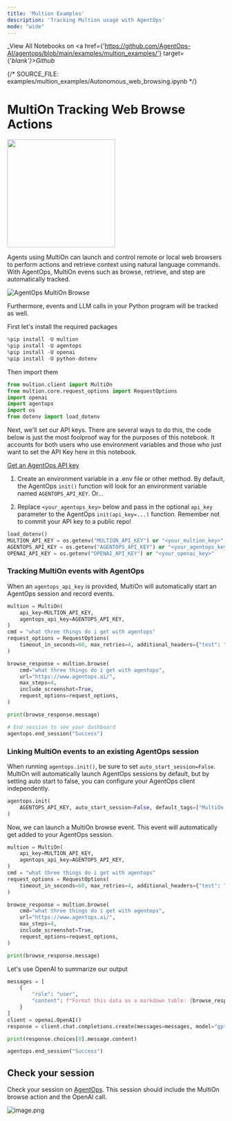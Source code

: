 ```yaml
---
title: 'Multion Examples'
description: 'Tracking Multion usage with AgentOps'
mode: "wide"
---
```


_View All Notebooks on <a href={'https://github.com/AgentOps-AI/agentops/blob/main/examples/multion_examples/'} target={'_blank'}>Github</a>_


{/*  SOURCE_FILE: examples/multion_examples/Autonomous_web_browsing.ipynb  */}

# MultiOn Tracking Web Browse Actions
<img src="https://github.com/AgentOps-AI/agentops/blob/b4aac2d4b9fb16d6aa0a25aa9018210a94f1bef2/docs/logo/multion_integration.png?raw=true" width="250px" style="max-width: 100%; height: auto;"/>
    
Agents using MultiOn can launch and control remote or local web browsers to perform actions and retrieve context using natural language commands. With AgentOps, MultiOn evens such as browse, retrieve, and step are automatically tracked.


![AgentOps MultiOn Browse](https://github.com/AgentOps-AI/agentops/blob/main/docs/images/agentops-multion-browse.gif?raw=true)

Furthermore, events and LLM calls in your Python program will be tracked as well.

First let's install the required packages


```python
%pip install -U multion
%pip install -U agentops
%pip install -U openai
%pip install -U python-dotenv
```

Then import them


```python
from multion.client import MultiOn
from multion.core.request_options import RequestOptions
import openai
import agentops
import os
from dotenv import load_dotenv
```

Next, we'll set our API keys. There are several ways to do this, the code below is just the most foolproof way for the purposes of this notebook. It accounts for both users who use environment variables and those who just want to set the API Key here in this notebook.

[Get an AgentOps API key](https://agentops.ai/settings/projects)

1. Create an environment variable in a .env file or other method. By default, the AgentOps `init()` function will look for an environment variable named `AGENTOPS_API_KEY`. Or...

2. Replace `<your_agentops_key>` below and pass in the optional `api_key` parameter to the AgentOps `init(api_key=...)` function. Remember not to commit your API key to a public repo!


```python
load_dotenv()
MULTION_API_KEY = os.getenv("MULTION_API_KEY") or "<your_multion_key>"
AGENTOPS_API_KEY = os.getenv("AGENTOPS_API_KEY") or "<your_agentops_key>"
OPENAI_API_KEY = os.getenv("OPENAI_API_KEY") or "<your_openai_key>"
```

### Tracking MultiOn events with AgentOps

When an `agentops_api_key` is provided, MultiOn will automatically start an AgentOps session and record events.


```python
multion = MultiOn(
    api_key=MULTION_API_KEY,
    agentops_api_key=AGENTOPS_API_KEY,
)
cmd = "what three things do i get with agentops"
request_options = RequestOptions(
    timeout_in_seconds=60, max_retries=4, additional_headers={"test": "ing"}
)

browse_response = multion.browse(
    cmd="what three things do i get with agentops",
    url="https://www.agentops.ai/",
    max_steps=4,
    include_screenshot=True,
    request_options=request_options,
)

print(browse_response.message)

# End session to see your dashboard
agentops.end_session("Success")
```

### Linking MultiOn events to an existing AgentOps session
When running `agentops.init()`, be sure to set `auto_start_session=False`. MultiOn will automatically launch AgentOps sessions by default, but by setting auto start to false, you can configure your AgentOps client independently.


```python
agentops.init(
    AGENTOPS_API_KEY, auto_start_session=False, default_tags=["MultiOn browse example"]
)
```

Now, we can launch a MultiOn browse event. This event will automatically get added to your AgentOps session.


```python
multion = MultiOn(
    api_key=MULTION_API_KEY,
    agentops_api_key=AGENTOPS_API_KEY,
)
cmd = "what three things do i get with agentops"
request_options = RequestOptions(
    timeout_in_seconds=60, max_retries=4, additional_headers={"test": "ing"}
)

browse_response = multion.browse(
    cmd="what three things do i get with agentops",
    url="https://www.agentops.ai/",
    max_steps=4,
    include_screenshot=True,
    request_options=request_options,
)

print(browse_response.message)
```

Let's use OpenAI to summarize our output


```python
messages = [
    {
        "role": "user",
        "content": f"Format this data as a markdown table: {browse_response.message}",
    }
]
client = openai.OpenAI()
response = client.chat.completions.create(messages=messages, model="gpt-3.5-turbo")

print(response.choices[0].message.content)
```


```python
agentops.end_session("Success")
```

## Check your session
Check your session on [AgentOps](https://app.agentops.ai). This session should include the MultiOn browse action and the OpenAI call.

![image.png](Autonomous_web_browsing_files/image.png)
